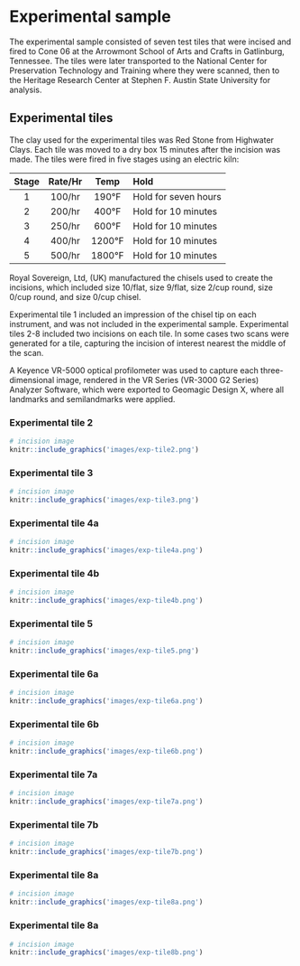 # Experimental sample

The experimental sample consisted of seven test tiles that were incised and fired to Cone 06 at the Arrowmont School of Arts and Crafts in Gatlinburg, Tennessee. The tiles were later transported to the National Center for Preservation Technology and Training where they were scanned, then to the Heritage Research Center at Stephen F. Austin State University for analysis.

## Experimental tiles

The clay used for the experimental tiles was Red Stone from Highwater Clays. Each tile was moved to a dry box 15 minutes after the incision was made. The tiles were fired in five stages using an electric kiln:

|Stage | Rate/Hr   | Temp   | Hold
|:----:|:---------:|:------:|:-----------------------
| 1    | 100/hr    | 190&deg;F| Hold for seven hours
| 2    | 200/hr    | 400&deg;F| Hold for 10 minutes
| 3    | 250/hr    | 600&deg;F| Hold for 10 minutes
| 4    | 400/hr    |1200&deg;F| Hold for 10 minutes
| 5    | 500/hr    |1800&deg;F| Hold for 10 minutes

Royal Sovereign, Ltd, (UK) manufactured the chisels used to create the incisions, which included size 10/flat, size 9/flat, size 2/cup round, size 0/cup round, and size 0/cup chisel.

Experimental tile 1 included an impression of the chisel tip on each instrument, and was not included in the experimental sample. Experimental tiles 2-8 included two incisions on each tile. In some cases two scans were generated for a tile, capturing the incision of interest nearest the middle of the scan. 

A Keyence VR-5000 optical profilometer was used to capture each three-dimensional image, rendered in the VR Series (VR-3000 G2 Series) Analyzer Software, which were exported to Geomagic Design X, where all landmarks and semilandmarks were applied. 

### Experimental tile 2

```r
# incision image
knitr::include_graphics('images/exp-tile2.png')
```

### Experimental tile 3

```r
# incision image
knitr::include_graphics('images/exp-tile3.png')
```

### Experimental tile 4a

```r
# incision image
knitr::include_graphics('images/exp-tile4a.png')
```

### Experimental tile 4b

```r
# incision image
knitr::include_graphics('images/exp-tile4b.png')
```

### Experimental tile 5

```r
# incision image
knitr::include_graphics('images/exp-tile5.png')
```

### Experimental tile 6a

```r
# incision image
knitr::include_graphics('images/exp-tile6a.png')
```

### Experimental tile 6b

```r
# incision image
knitr::include_graphics('images/exp-tile6b.png')
```

### Experimental tile 7a

```r
# incision image
knitr::include_graphics('images/exp-tile7a.png')
```

### Experimental tile 7b

```r
# incision image
knitr::include_graphics('images/exp-tile7b.png')
```

### Experimental tile 8a

```r
# incision image
knitr::include_graphics('images/exp-tile8a.png')
```

### Experimental tile 8a

```r
# incision image
knitr::include_graphics('images/exp-tile8b.png')
```
